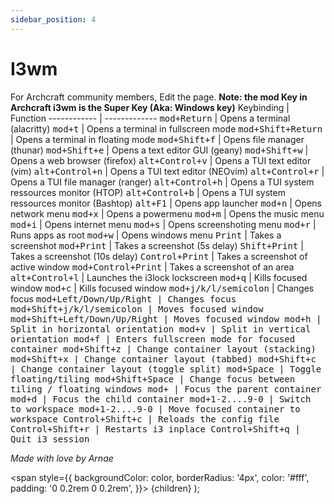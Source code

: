 ```yaml
---
sidebar_position: 4
---
```


# I3wm

For Archcraft community members, Edit the page.
**Note: the mod Key in Archcraft i3wm is the Super Key (Aka: Windows key)**
Keybinding | Function
------------ | -------------
<kbd>mod+Return</kbd> | Opens a terminal (alacritty)
<kbd>mod+t</kbd> | Opens a terminal in fullscreen mode
<kbd>mod+Shift+Return</kbd> | Opens a terminal in floating mode
<kbd>mod+Shift+f</kbd> | Opens file manager (thunar)
<kbd>mod+Shift+e</kbd> | Opens a text editor GUI (geany)
<kbd>mod+Shift+w</kbd> | Opens a web browser (firefox)
<kbd>alt+Control+v</kbd> | Opens a TUI text editor (vim)
<kbd>alt+Control+n</kbd> | Opens a TUI text editor (NEOvim)
<kbd>alt+Control+r</kbd> | Opens a TUI file manager (ranger)
<kbd>alt+Control+h</kbd> | Opens a TUI system ressources monitor (HTOP)
<kbd>alt+Control+b</kbd> | Opens a TUI system ressources monitor (Bashtop)
<kbd>alt+F1</kbd> | Opens app launcher 
<kbd>mod+n</kbd> | Opens network menu
<kbd>mod+x</kbd> | Opens a powermenu
<kbd>mod+m</kbd> | Opens the music menu
<kbd>mod+i</kbd> | Opens internet menu
<kbd>mod+s</kbd> | Opens screenshoting menu
<kbd>mod+r</kbd> | Runs apps as root 
<kbd>mod+w</kbd> | Opens windows menu 
<kbd>Print</kbd> | Takes a screenshot
<kbd>mod+Print</kbd> | Takes a screenshot (5s delay)
<kbd>Shift+Print</kbd> | Takes a screenshot (10s delay)
<kbd>Control+Print</kbd> | Takes a screenshot of active window
<kbd>mod+Control+Print</kbd> | Takes a screenshot of an area
<kbd>alt+Control+l</kbd> | Launches the i3lock lockscreen
<kbd>mod+q</kbd> | Kills focused window
<kbd>mod+c</kbd> | Kills focused window
<kbd>mod+j/k/l/semicolon</kbd> | Changes focus
<kbd>mod+Left/Down/Up/Right | Changes focus
<kbd>mod+Shift+j/k/l/semicolon</kbd> | Moves focused window
<kbd>mod+Shift+Left/Down/Up/Right | Moves focused window
<kbd>mod+h</kbd> | Split in horizontal orientation
  <kbd>mod+v</kbd> | Split in vertical orientation
  <kbd>mod+f</kbd> | Enters fullscreen mode for focused container
  <kbd>mod+Shift+z</kbd> | Change container layout (stacking)
  <kbd>mod+Shift+x</kbd> | Change container layout (tabbed)
  <kbd>mod+Shift+c</kbd> | Change container layout (toggle split)
  <kbd>mod+Space</kbd> | Toggle floating/tiling
  <kbd>mod+Shift+Space</kbd> | Change focus between tiling / floating windows
  <kbd>mod+</kbd> | Focus the parent container
  <kbd>mod+d</kbd> | Focus the child container
  <kbd>mod+1-2....9-0</kbd> | Switch to workspace
  <kbd>mod+1-2....9-0</kbd> | Move focused container to workspace
  <kbd>Control+Shift+c</kbd> | Reloads the config file
  <kbd>Control+Shift+r</kbd> | Restarts i3 inplace
  <kbd>Control+Shift+q</kbd> | Quit i3 session
  
  
  
 *Made with love by Arnae*
<!-- Tabs -->

<!-- Badges -->
  <span
    style={{
      backgroundColor: color,
      borderRadius: '4px',
      color: '#fff',
      padding: '0 0.2rem 0 0.2rem',
    }}>
    {children}
  </span>
);
